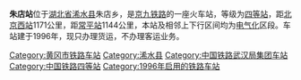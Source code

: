 {{Infobox China railway station
|车站名称 = 朱店站
|车站代码 = 25260
|车站位置 = [[湖北省|湖北省]][[浠水县|浠水县]]
|坐标 = {{coord|30|31|59|N|115|07|19|E|display=inline,title}}
|归属 = [[武汉铁路局|武汉铁路局]]
|线路 = [[京九铁路|京九铁路]]
|车站等级 = [[四等站_(中国)|四等站]]
}} 
'''朱店站'''位于[[湖北省|湖北省]][[浠水县|浠水县]]朱店乡，是[[京九铁路|京九铁路]]的一座火车站，等级为[[四等站_(中国)|四等站]]，距[[北京西站|北京西站]]1171公里，距[[常平站|常平站]]1144公里，本站及相邻上下行区间均为[[电气化|电气化]]区段。车站建于1996年，现只办理货运，不办理客运业务。

{{Start rail box|[[中国铁路|中国铁路]]}} 
{{s-inop|[[黄州站_(中国)|黄州站]]|{{站|北京西}}方向}}
{{s-line|[[京九铁路|京九铁路]]<br />← 13km 朱店站 16km →}}
{{s-inop|[[浠水站|浠水站]]|{{站|常平}}方向}}
{{End box}} 
 
{{京九铁路}}
[[Category:黄冈市铁路车站|Category:黄冈市铁路车站]]
[[Category:浠水县|Category:浠水县]]
[[Category:中国铁路武汉局集团车站|Category:中国铁路武汉局集团车站]]
[[Category:中国铁路四等站|Category:中国铁路四等站]]
[[Category:1996年启用的铁路车站|Category:1996年启用的铁路车站]]
